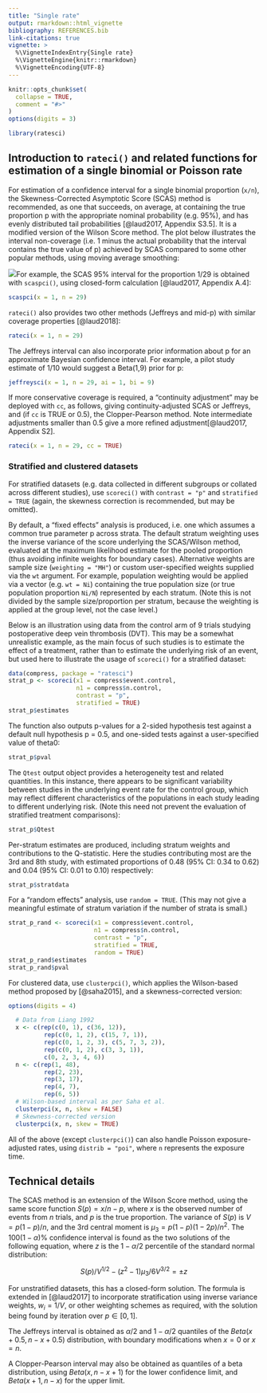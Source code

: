 ```yaml
---
title: "Single rate"
output: rmarkdown::html_vignette
bibliography: REFERENCES.bib
link-citations: true
vignette: >
  %\VignetteIndexEntry{Single rate}
  %\VignetteEngine{knitr::rmarkdown}
  %\VignetteEncoding{UTF-8}
---
```


```r
knitr::opts_chunk$set(
  collapse = TRUE,
  comment = "#>"
)
options(digits = 3)
```

```r
library(ratesci)
```

## Introduction to `rateci()` and related functions for estimation of a single binomial or Poisson rate

For estimation of a confidence interval for a single binomial proportion (`x/n`), the Skewness-Corrected Asymptotic Score (SCAS) method is recommended, as one that succeeds, on average, at containing the true proportion p with the appropriate nominal probability (e.g. 95%), and has evenly distributed tail probabilities [@laud2017, Appendix S3.5]. It is a modified version of the Wilson Score method. The plot below illustrates the interval non-coverage (i.e. 1 minus the actual probability that the interval contains the true value of p) achieved by SCAS compared to some other popular methods, using moving average smoothing:

![](../man/figures/singlepropLNCP50.png)For example, the SCAS 95% interval for the proportion 1/29 is obtained with `scaspci()`, using closed-form calculation [@laud2017, Appendix A.4]:

```r
scaspci(x = 1, n = 29)
```

`rateci()` also provides two other methods (Jeffreys and mid-p) with similar coverage properties [@laud2018]:

```r
rateci(x = 1, n = 29)
```

The Jeffreys interval can also incorporate prior information about p for an approximate Bayesian confidence interval. For example, a pilot study estimate of 1/10 would suggest a Beta(1,9) prior for p:

```r
jeffreysci(x = 1, n = 29, ai = 1, bi = 9)
```

If more conservative coverage is required, a "continuity adjustment" may be deployed with `cc`, as follows, giving continuity-adjusted SCAS or Jeffreys, and (if `cc` is TRUE or 0.5), the Clopper-Pearson method. Note intermediate adjustments smaller than 0.5 give a more refined adjustment[@laud2017, Appendix S2].

```r
rateci(x = 1, n = 29, cc = TRUE)
```

### Stratified and clustered datasets

For stratified datasets (e.g. data collected in different subgroups or collated across different studies), use `scoreci()` with `contrast = "p"` and `stratified = TRUE` (again, the skewness correction is recommended, but may be omitted).

By default, a "fixed effects" analysis is produced, i.e. one which assumes a common true parameter p across strata. The default stratum weighting uses the inverse variance of the score underlying the SCAS/Wilson method, evaluated at the maximum likelihood estimate for the pooled proportion (thus avoiding infinite weights for boundary cases). Alternative weights are sample size (`weighting = "MH"`) or custom user-specified weights supplied via the `wt` argument. For example, population weighting would be applied via a vector (e.g. `wt = Ni`) containing the true population size (or true population proportion `Ni/N`) represented by each stratum. (Note this is not divided by the sample size/proportion per stratum, because the weighting is applied at the group level, not the case level.)

Below is an illustration using data from the control arm of 9 trials studying postoperative deep vein thrombosis (DVT). This may be a somewhat unrealistic example, as the main focus of such studies is to estimate the effect of a treatment, rather than to estimate the underlying risk of an event, but used here to illustrate the usage of `scoreci()` for a stratified dataset:

```r
data(compress, package = "ratesci")
strat_p <- scoreci(x1 = compress$event.control, 
                   n1 = compress$n.control, 
                   contrast = "p", 
                   stratified = TRUE)
strat_p$estimates
```

The function also outputs p-values for a 2-sided hypothesis test against a default null hypothesis p = 0.5, and one-sided tests against a user-specified value of theta0:

```r
strat_p$pval
```

The `Qtest` output object provides a heterogeneity test and related quantities. In this instance, there appears to be significant variability between studies in the underlying event rate for the control group, which may reflect different characteristics of the populations in each study leading to different underlying risk. (Note this need not prevent the evaluation of stratified treatment comparisons):

```r
strat_p$Qtest
```

Per-stratum estimates are produced, including stratum weights and contributions to the Q-statistic. Here the studies contributing most are the 3rd and 8th study, with estimated proportions of 0.48 (95% CI: 0.34 to 0.62) and 0.04 (95% CI: 0.01 to 0.10) respectively:

```r
strat_p$stratdata
```

For a "random effects" analysis, use `random = TRUE`. (This may not give a meaningful estimate of stratum variation if the number of strata is small.)

```r
strat_p_rand <- scoreci(x1 = compress$event.control, 
                        n1 = compress$n.control, 
                        contrast = "p", 
                        stratified = TRUE, 
                        random = TRUE)
strat_p_rand$estimates
strat_p_rand$pval
```

For clustered data, use `clusterpci()`, which applies the Wilson-based method proposed by [@saha2015], and a skewness-corrected version:

```r
options(digits = 4)
```

```r
  # Data from Liang 1992
  x <- c(rep(c(0, 1), c(36, 12)),
          rep(c(0, 1, 2), c(15, 7, 1)),
          rep(c(0, 1, 2, 3), c(5, 7, 3, 2)),
          rep(c(0, 1, 2), c(3, 3, 1)),
          c(0, 2, 3, 4, 6))
  n <- c(rep(1, 48),
          rep(2, 23),
          rep(3, 17),
          rep(4, 7),
          rep(6, 5))
  # Wilson-based interval as per Saha et al.
  clusterpci(x, n, skew = FALSE)
  # Skewness-corrected version
  clusterpci(x, n, skew = TRUE)
```

All of the above (except `clusterpci()`) can also handle Poisson exposure-adjusted rates, using `distrib = "poi"`, where `n` represents the exposure time.

## Technical details

The SCAS method is an extension of the Wilson Score method, using the same score function $S(p) = x / n - p$, where $x$ is the observed number of events from $n$ trials, and $p$ is the true proportion. The variance of $S(p)$ is $V = p(1 - p)/n$, and the 3rd central moment is $\mu_3 = p(1 - p)(1 - 2p)/n^2$. The $100(1 - \alpha)\%$ confidence interval is found as the two solutions of the following equation, where $z$ is the $1 - \alpha / 2$ percentile of the standard normal distribution:

$$
S(p)/V^{1/2} - (z^2 - 1)\mu_3/6V^{3/2} = \pm z
$$

For unstratified datasets, this has a closed-form solution. The formula is extended in [@laud2017] to incorporate stratification using inverse variance weights, $w_i = 1 / V$, or other weighting schemes as required, with the solution being found by iteration over $p \in [0, 1]$.

The Jeffreys interval is obtained as $\alpha / 2$ and $1 - \alpha / 2$ quantiles of the $Beta(x + 0.5, n - x + 0.5)$ distribution, with boundary modifications when $x = 0$ or $x = n$.

A Clopper-Pearson interval may also be obtained as quantiles of a beta distribution, using $Beta(x, n - x + 1)$ for the lower confidence limit, and $Beta(x + 1, n - x)$ for the upper limit.

<!-- The mid-p interval requires iteration to identify limits satisfying the inequalities specified ... -->

<!-- ## Additional details -->

<!-- Confidence intervals for a single binomial proportion, x/n, have a long history. The 'classic' ('conventional' / 'textbook') method everyone learns about in school is known as the Wald method, based on a large-sample "simple asymptotic" Normal approximation. It is easily demonstrated that this method generally fails to achieve the nominal confidence level, even when n is quite large. In other words, a 95% Wald confidence interval will contain the true value of p less than 95% of the time. For small proportions, the actual coverage can be alarmingly low. the Wald method can also produce intervals that contain impossible negative values of p, and an extremely unrealistic interval of [0, 0] when x = 0. -->
